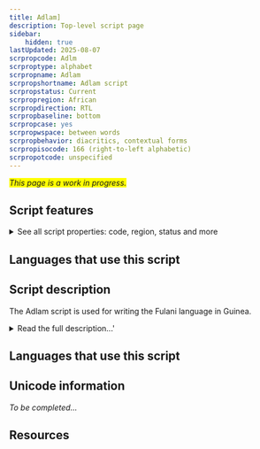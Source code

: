 ```yaml
---
title: Adlam]
description: Top-level script page
sidebar:
    hidden: true
lastUpdated: 2025-08-07
scrpropcode: Adlm
scrproptype: alphabet
scrpropname: Adlam
scrpropshortname: Adlam script
scrpropstatus: Current
scrpropregion: African
scrpropdirection: RTL
scrpropbaseline: bottom
scrpropcase: yes
scrpropwspace: between words
scrpropbehavior: diacritics, contextual forms
scrpropisocode: 166 (right-to-left alphabetic)
scrpropotcode: unspecified
---
```


<span style='background-color:yellow'>_This page is a work in progress._</span>


## Script features

<details>
<summary> See all script properties: code, region, status and more</summary>
<ScriptInfo />
</details>

## Languages that use this script

<WsList script='Adlm' wsMax='5' />

## Script description

The Adlam script is used for writing the Fulani language in Guinea.

<details><summary>Read the full description...'</summary>_Not yet available._</details>

## Languages that use this script

<WsList script='Adlm' wsMax='5' />

## Unicode information

_To be completed..._

## Resources

<ScriptResources detailSummary='seemore' />

